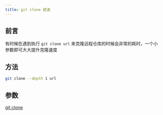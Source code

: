 ```yaml
---
title: git clone 提速
---
```


## 前言
有时候在遇到执行 `git clone url` 来克隆远程仓库的时候会非常的耗时，一个小参数即可大大提升克隆速度

## 方法
```bash
git clone --depth 1 url
```

## 参数

[git clone](https://mp.weixin.qq.com/s/6VaV70zbnfzWBRxHGbmTcw)